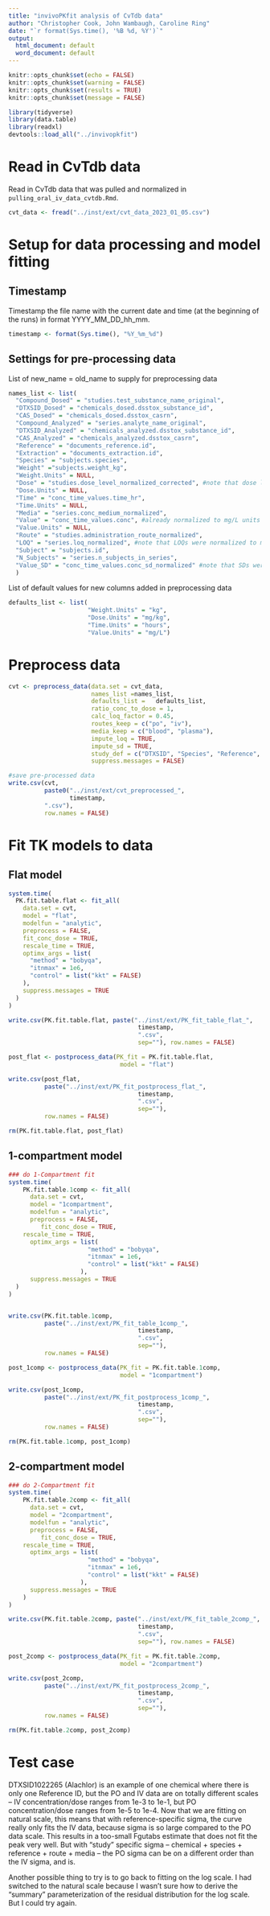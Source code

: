 ```yaml
---
title: "invivoPKfit analysis of CvTdb data"
author: "Christopher Cook, John Wambaugh, Caroline Ring"
date: "`r format(Sys.time(), '%B %d, %Y')`"
output:
  html_document: default
  word_document: default
---
```


```r
knitr::opts_chunk$set(echo = FALSE)
knitr::opts_chunk$set(warning = FALSE)
knitr::opts_chunk$set(results = TRUE)
knitr::opts_chunk$set(message = FALSE)
```

```r
library(tidyverse)
library(data.table)
library(readxl)
devtools::load_all("../invivopkfit")
```

# Read in CvTdb data

Read in CvTdb data that was pulled and normalized in `pulling_oral_iv_data_cvtdb.Rmd`.

```r
cvt_data <- fread("../inst/ext/cvt_data_2023_01_05.csv")
```

# Setup for data processing and model fitting

## Timestamp
Timestamp the file name with the current date and time (at the beginning of the runs) in format YYYY_MM_DD_hh_mm.

```r
timestamp <- format(Sys.time(), "%Y_%m_%d")
```

## Settings for pre-processing data

List of new_name = old_name to supply for preprocessing data

```r
names_list <- list(
  "Compound_Dosed" = "studies.test_substance_name_original",
  "DTXSID_Dosed" = "chemicals_dosed.dsstox_substance_id",
  "CAS_Dosed" = "chemicals_dosed.dsstox_casrn",
  "Compound_Analyzed" = "series.analyte_name_original",
  "DTXSID_Analyzed" = "chemicals_analyzed.dsstox_substance_id",
  "CAS_Analyzed" = "chemicals_analyzed.dsstox_casrn",
  "Reference" = "documents_reference.id",
  "Extraction" = "documents_extraction.id",
  "Species" = "subjects.species",
  "Weight" ="subjects.weight_kg",
  "Weight.Units" = NULL,
  "Dose" = "studies.dose_level_normalized_corrected", #note that dose levels were corrected in pulling_oral_iv_data_cvtdb.Rmd
  "Dose.Units" = NULL,
  "Time" = "conc_time_values.time_hr",
  "Time.Units" = NULL,
  "Media" = "series.conc_medium_normalized",
  "Value" = "conc_time_values.conc", #already normalized to mg/L units in CvTdb
  "Value.Units" = NULL,
  "Route" = "studies.administration_route_normalized",
  "LOQ" = "series.loq_normalized", #note that LOQs were normalized to mg/L units in pulling_oral_iv_data_cvtdb.Rmd
  "Subject" = "subjects.id",
  "N_Subjects" = "series.n_subjects_in_series",
  "Value_SD" = "conc_time_values.conc_sd_normalized" #note that SDs were normalized to mg/L units in pulling_oral_iv_data_cvtdb.Rmd
  )
```

List of default values for new columns added in preprocessing data

```r
defaults_list <- list(
                      "Weight.Units" = "kg",
                      "Dose.Units" = "mg/kg",
                      "Time.Units" = "hours",
                      "Value.Units" = "mg/L")
```

# Preprocess data

```r
cvt <- preprocess_data(data.set = cvt_data,
                       names_list =names_list,
                       defaults_list =   defaults_list,
                       ratio_conc_to_dose = 1,
                       calc_loq_factor = 0.45,
                       routes_keep = c("po", "iv"),
                       media_keep = c("blood", "plasma"),
                       impute_loq = TRUE,
                       impute_sd = TRUE,
                       study_def = c("DTXSID", "Species", "Reference", "Route", "Media"),
                       suppress.messages = FALSE)

#save pre-processed data
write.csv(cvt,
          paste0("../inst/ext/cvt_preprocessed_",
                 timestamp,
          ".csv"),
          row.names = FALSE)
```

# Fit TK models to data

## Flat model

```r

system.time(
  PK.fit.table.flat <- fit_all(
    data.set = cvt,
    model = "flat",
    modelfun = "analytic",
    preprocess = FALSE,
    fit_conc_dose = TRUE,
    rescale_time = TRUE,
    optimx_args = list(
      "method" = "bobyqa",
      "itnmax" = 1e6,
      "control" = list("kkt" = FALSE)
    ),
    suppress.messages = TRUE
  )
)

write.csv(PK.fit.table.flat, paste("../inst/ext/PK_fit_table_flat_",
                                    timestamp,
                                    ".csv",
                                    sep=""), row.names = FALSE)

post_flat <- postprocess_data(PK_fit = PK.fit.table.flat,
                               model = "flat")

write.csv(post_flat,
          paste("../inst/ext/PK_fit_postprocess_flat_",
                                    timestamp,
                                    ".csv",
                                    sep=""),
          row.names = FALSE)

rm(PK.fit.table.flat, post_flat)
```

## 1-compartment model

```r
### do 1-Compartment fit
system.time(
    PK.fit.table.1comp <- fit_all(
      data.set = cvt,
      model = "1compartment",
      modelfun = "analytic",
      preprocess = FALSE,
         fit_conc_dose = TRUE,
    rescale_time = TRUE,
      optimx_args = list(
                      "method" = "bobyqa",
                      "itnmax" = 1e6,
                      "control" = list("kkt" = FALSE)
                    ),
      suppress.messages = TRUE
  )
)


write.csv(PK.fit.table.1comp,
          paste("../inst/ext/PK_fit_table_1comp_",
                                    timestamp,
                                    ".csv",
                                    sep=""),
          row.names = FALSE)

post_1comp <- postprocess_data(PK_fit = PK.fit.table.1comp,
                               model = "1compartment")

write.csv(post_1comp,
          paste("../inst/ext/PK_fit_postprocess_1comp_",
                                    timestamp,
                                    ".csv",
                                    sep=""),
          row.names = FALSE)

rm(PK.fit.table.1comp, post_1comp)

```

## 2-compartment model

```r
### do 2-Compartment fit
system.time(
    PK.fit.table.2comp <- fit_all(
      data.set = cvt,
      model = "2compartment",
      modelfun = "analytic",
      preprocess = FALSE,
         fit_conc_dose = TRUE,
    rescale_time = TRUE,
      optimx_args = list(
                      "method" = "bobyqa",
                      "itnmax" = 1e6,
                      "control" = list("kkt" = FALSE)
                    ),
      suppress.messages = TRUE
    )
)

write.csv(PK.fit.table.2comp, paste("../inst/ext/PK_fit_table_2comp_",
                                    timestamp,
                                    ".csv",
                                    sep=""), row.names = FALSE)

post_2comp <- postprocess_data(PK_fit = PK.fit.table.2comp,
                               model = "2compartment")

write.csv(post_2comp,
          paste("../inst/ext/PK_fit_postprocess_2comp_",
                                    timestamp,
                                    ".csv",
                                    sep=""),
          row.names = FALSE)

rm(PK.fit.table.2comp, post_2comp)
```


# Test case

DTXSID1022265 (Alachlor) is an example of one chemical where there is only one Reference ID, but the PO and IV data are on totally different scales -- IV concentration/dose ranges from 1e-3 to 1e-1, but PO concentration/dose ranges from 1e-5 to 1e-4. Now that we are fitting on natural scale, this means that with reference-specific sigma, the curve really only fits the IV data, because sigma is so large compared to the PO data scale. This results in a too-small Fgutabs estimate that does not fit the peak very well. But with "study" specific sigma -- chemical + species + reference + route + media -- the PO sigma can be on a different order than the IV sigma, and is.

Another possible thing to try is to go back to fitting on the log scale. I had switched to the natural scale because I wasn't sure how to derive the "summary" parameterization of the residual distribution for the log scale. But I could try again.
